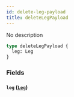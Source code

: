 ```yaml
---
id: delete-leg-payload
title: deleteLegPayload
---
```


No description

```graphql
type deleteLegPayload {
  leg: Leg
}
```

### Fields

#### `leg` ([`Leg`](/v1/objects/leg))
